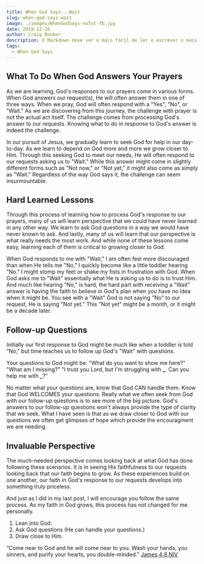 ```yaml
---
title: When God Says...Wait
slug: when-god-says-wait
image: ./images/WhenGodSays-noTxt-fb.jpg
date: 2019-12-26
author: Craig Booker
description: O Markdown deve ser o mais fácil de ler e escrever o mais possível.
tags:
  - When God Says
---
```


## What To Do When God Answers Your Prayers

As we are learning, God's responses to our prayers come in various forms. When God answers our request(s), He will often answer them in one of three ways. When we pray, God will often respond with a "Yes", "No", or "Wait." As we are discovering from this journey, the challenge with prayer is not the actual act itself. The challenge comes from processing God's answer to our requests. Knowing what to do in response to God's answer is indeed the challenge.

In our pursuit of Jesus, we gradually learn to seek God for help in our day-to-day. As we learn to depend on God more and more we grow closer to Him. Through this seeking God to meet our needs, He will often respond to our requests asking us to "Wait." While this answer might come in slightly different forms such as "Not now," or "Not yet," it might also come as simply as "Wait." Regardless of the way God says it, the challenge can seem insurmountable.

## Hard Learned Lessons

Through this process of learning how to process God's response to our prayers, many of us will learn perspective that we could have never learned in any other way. We learn to ask God questions in a way we would have never known to ask. And lastly, many of us will learn that our perspective is what really needs the most work. And while none of these lessons come easy, learning each of them is critical to growing closer to God.

When God responds to me with "Wait," I am often feel more discouraged than when He tells me "No," I quickly become like a little toddler hearing "No." I might stomp my feet or shake my fists in frustration with God. When God asks me to "Wait" essentially what He is asking us to do is to trust Him. And much like hearing "No," is hard, the hard part with receiving a "Wait" answer is having the faith to believe in God's plan when you have no idea when it might be. You see with a "Wait" God is not saying "No" to our request, He is saying "Not yet." This "Not yet" might be a month, or it might be a decade later.

## Follow-up Questions

Initially our first response to God might be much like when a toddler is told "No," but time teaches us to follow up God's "Wait" with questions.

Your questions to God might be:
"What do you want to show me here?"
"What am I missing?"
"I trust you Lord, but I'm struggling with **\_**. Can you help me with **\_**?"

No matter what your questions are, know that God CAN handle them. Know that God WELCOMES your questions. Really what we often seek from God with our follow-up questions is to see more of the big picture. God's answers to our follow-up questions won't always provide the type of clarity that we seek. What I have seen is that as we draw closer to God with our questions we often get glimpses of hope which provide the encouragment we are needing.

## Invaluable Perspective

The much-needed perspective comes looking back at what God has done following these scenarios. It is in seeing His faithfulness to our requests looking back that our faith begins to grow. As these experiences build on one another, our faith in God's response to our requests develops into something truly priceless.

And just as I did in my last post, I will encourage you follow the same process. As my faith in God grows, this process has not changed for me personally.

1. Lean into God.
2. Ask God questions (He can handle your questions.)
3. Draw close to Him.

“Come near to God and he will come near to you. Wash your hands, you sinners, and purify your hearts, you double-minded.”
‭‭[James‬ ‭4:8‬ ‭NIV‬‬](https://www.bible.com/111/jas.4.8.niv)
